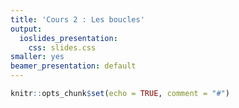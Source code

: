```yaml
---
title: 'Cours 2 : Les boucles'
output:
  ioslides_presentation:
    css: slides.css
smaller: yes
beamer_presentation: default
---
```


```r
knitr::opts_chunk$set(echo = TRUE, comment = "#")
```

